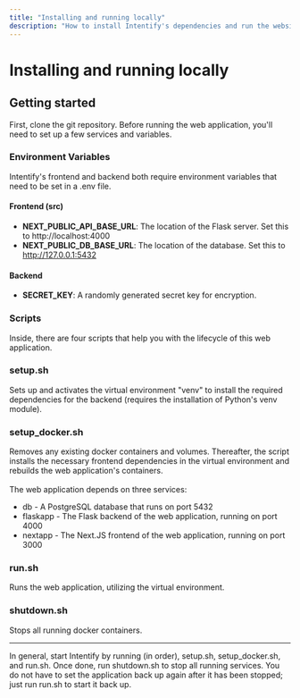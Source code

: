 ```yaml
---
title: "Installing and running locally"
description: "How to install Intentify's dependencies and run the website locally"
---
```

# Installing and running locally

## Getting started

First, clone the git repository. Before running the web application, you'll need to
set up a few services and variables.

### Environment Variables
Intentify's frontend and backend both require environment variables that need to be set
in a .env file.

#### Frontend (src)
- **NEXT_PUBLIC_API_BASE_URL**: The location of the Flask server. Set this to http://localhost:4000
- **NEXT_PUBLIC_DB_BASE_URL**: The location of the database. Set this to http://127.0.0.1:5432

#### Backend
- **SECRET_KEY**: A randomly generated secret key for encryption.

### Scripts

Inside, there are four scripts that help you with the lifecycle of this web application.

### setup.sh
Sets up and activates the virtual environment "venv" to install the required dependencies
for the backend (requires the installation of Python's venv module).

### setup_docker.sh
Removes any existing docker containers and volumes. Thereafter, the script installs
the necessary frontend dependencies in the virtual environment and rebuilds the web
application's containers.<br/><br/>
The web application depends on three services:
- db - A PostgreSQL database that runs on port 5432
- flaskapp - The Flask backend of the web application, running on port 4000
- nextapp - The Next.JS frontend of the web application, running on port 3000

### run.sh
Runs the web application, utilizing the virtual environment.

### shutdown.sh
Stops all running docker containers.

---
In general, start Intentify by running (in order), setup.sh, setup_docker.sh, and run.sh.
Once done, run shutdown.sh to stop all running services. You do not have to set
the application back up again after it has been stopped; just run run.sh to start it back up.